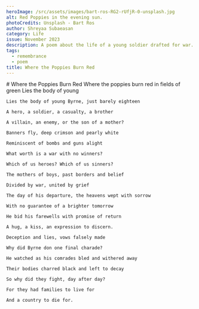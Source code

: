 ```yaml
---
heroImage: /src/assets/images/bart-ros-RG2-rUfjR-0-unsplash.jpg
alt: Red Poppies in the evening sun.
photoCredits: Unsplash - Bart Ros
author: Shreyaa Subaeasan
category: Life
issue: November 2023
description: A poem about the life of a young soldier drafted for war.
tags:
  - remembrance
  - poem
title: Where the Poppies Burn Red
---
```


<Centered>
	# Where the Poppies Burn Red Where the poppies burn red in fields of green Lies the body of young
	
	Lies the body of young Byrne, just barely eighteen

    A hero, a soldier, a casualty, a brother

    A villain, an enemy, or the son of a mother?

    Banners fly, deep crimson and pearly white

    Reminiscent of bombs and guns alight

    What worth is a war with no winners?

    Which of us heroes? Which of us sinners?

    The mothers of boys, past borders and belief

    Divided by war, united by grief

    The day of his departure, the heavens wept with sorrow

    With no guarantee of a brighter tomorrow

    He bid his farewells with promise of return

    A hug, a kiss, an expression to discern.

    Deception and lies, vows falsely made

    Why did Byrne don one final charade?

    He watched as his comrades bled and withered away

    Their bodies charred black and left to decay

    So why did they fight, day after day?

    For they had families to live for

    And a country to die for.

</Centered>
